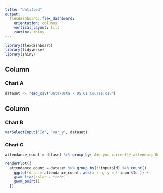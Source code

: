 ```yaml
---
title: "Untitled"
output: 
  flexdashboard::flex_dashboard:
    orientation: columns
    vertical_layout: fill
    runtime: shiny
---
```


```r
library(flexdashboard)
library(tidyverse)
library(shiny)
```

Column 
-----------------------------------------------------------------------

### Chart A

```r
dataset <- read_csv("Data/Data - DS C1 Course.csv")

```

Column 
-----------------------------------------------------------------------

### Chart B

```r
varSelectInput("Id", "var_y", dataset)

```

### Chart C

```r
attendance_count = dataset %>% group_by(`Are you currently attending University / College?`) %>% count()
```

```r
renderPlot({
  attendance_count = dataset %>% group_by(!!input$Id) %>% count()
    ggplot(data = attendance_count, aes(x = n, y = !!input$Id )) + 
    geom_line(color = "red") +
    geom_point() 
  })
```


